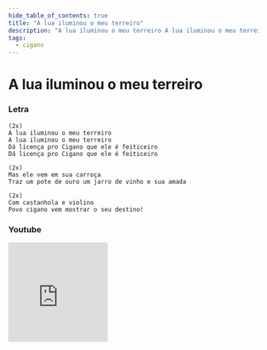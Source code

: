 ```yaml
---
hide_table_of_contents: true
title: "A lua iluminou o meu terreiro"
description: "A lua iluminou o meu terreiro A lua iluminou o meu terreiro Dá licença pro Cigano que ele é feiticeiro Dá licença pro Cigano que ele é feiticeiro Mas ele vem em sua carroça Traz um pote de ouro um jarro de vinho e sua amada Com castanhola e violino Povo cigano vem mostrar o seu destino!"
tags:
  - cigano
---
```


# A lua iluminou o meu terreiro

### Letra

```text
(2x)
A lua iluminou o meu terreiro
A lua iluminou o meu terreiro
Dá licença pro Cigano que ele é feiticeiro
Dá licença pro Cigano que ele é feiticeiro

(2x)
Mas ele vem em sua carroça
Traz um pote de ouro um jarro de vinho e sua amada

(2x)
Com castanhola e violino
Povo cigano vem mostrar o seu destino!
```

### Youtube

<iframe
  width="200"
  height="200"
  src="https://www.youtube.com/embed/qzllfLAC_U4"
  title="YouTube video player"
  frameborder="0"
  allow="accelerometer; autoplay; clipboard-write; encrypted-media; gyroscope; picture-in-picture; web-share"
  referrerpolicy="strict-origin-when-cross-origin"
  allowfullscreen
></iframe>
